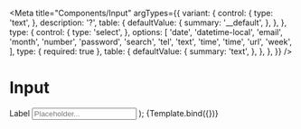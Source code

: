 
<Meta
  title="Components/Input"
  argTypes={{
    variant: {
      control: {
        type: 'text',
      },
      description: '?',
      table: {
        defaultValue: {
          summary: '__default',
        },
      },
    },
    type: {
      control: {
        type: 'select',
      },
      options: [
        'date',
        'datetime-local',
        'email',
        'month',
        'number',
        'password',
        'search',
        'tel',
        'text',
        'time',
        'time',
        'url',
        'week',
      ],
      type: { required: true },
      table: {
        defaultValue: {
          summary: 'text',
        },
      },
    },
  }}
/>

# Input

  <Label htmlFor="input">
    Label
    <Input id="input" placeholder="Placeholder..." {...args} />
  </Label>
);

<Canvas>
  <Story name="Default">{Template.bind({})}</Story>
</Canvas>

<ArgsTable story="Default" />
